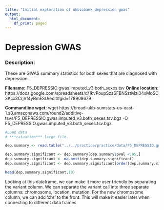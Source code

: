 ```yaml
---
title: "Initial exploration of ukbiobank depression gwas"
output:
  html_document:
    df_print: paged
---
```


# Depression GWAS

### Description:

These are GWAS summary statistics for both sexes that are diagnosed with depression.

**Filename:** F5_DEPRESSIO.gwas.imputed_v3.both_sexes.tsv
**Online location:** https://docs.google.com/spreadsheets/d/1kvPoupSzsSFBNSztMzl04xMoSC3Kcx3CrjVf4yBmESU/edit#gid=178908679

**Commandline wget:** wget https://broad-ukb-sumstats-us-east-1.s3.amazonaws.com/round2/additive-tsvs/F5_DEPRESSIO.gwas.imputed_v3.both_sexes.tsv.bgz -O F5_DEPRESSIO.gwas.imputed_v3.both_sexes.tsv.bgz

```r
#Load data 
# ***catuation*** large file.

dep.summary <- read.table("../../practice/practice/data/F5_DEPRESSIO.gwas.imputed_v3.both_sexes.tsv", header = TRUE, sep='\t')
```


```r
dep.summary.significant <- dep.summary[dep.summary$pval <.05,]
dep.summary.significant <- na.omit(dep.summary.significant)
dep.summary.significant <- dep.summary.significant[order(dep.summary.significant$pval),]

head(dep.summary.significant,10)
```

Looking at this dataframe, we can make it more user friendly by separating the variant column. We can separate the variant call into three separate columns: chromosome, location, mutation. For the new chromosome column, we can add 'chr' to the front. This will make it easier later when connecting to different data frames.

```r

```




